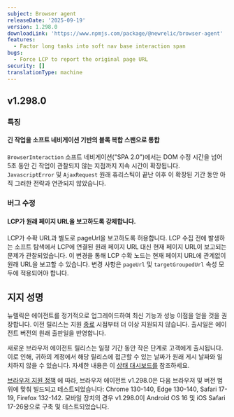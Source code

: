 ```yaml
---
subject: Browser agent
releaseDate: '2025-09-19'
version: 1.298.0
downloadLink: 'https://www.npmjs.com/package/@newrelic/browser-agent'
features:
  - Factor long tasks into soft nav base interaction span
bugs:
  - Force LCP to report the original page URL
security: []
translationType: machine
---
```


## v1.298.0

### 특징

#### 긴 작업을 소프트 네비게이션 기반의 블록 복합 스팬으로 통합

`BrowserInteraction` 소프트 네비게이션(&quot;SPA 2.0&quot;)에서는 DOM 수정 시간을 넘어 5초 동안 긴 작업이 관찰되지 않는 지점까지 지속 시간이 확장됩니다. `JavascriptError` 및 `AjaxRequest` 원래 휴리스틱이 끝난 이후 이 확장된 기간 동안 아직 그러한 전략과 연관되지 않았습니다.

### 버그 수정

#### LCP가 원래 페이지 URL을 보고하도록 강제합니다.

LCP가 수확 URL과 별도로 pageUrl을 보고하도록 허용합니다. LCP 수집 전에 발생하는 소프트 탐색에서 LCP에 연결된 원래 페이지 URL 대신 현재 페이지 URL이 보고되는 문제가 관찰되었습니다. 이 변경을 통해 LCP 수확 노드는 현재 페이지 URL에 관계없이 원래 URL을 보고할 수 있습니다. 변경 사항은 `pageUrl` 및 `targetGroupedUrl` 속성 모두에 적용되어야 합니다.

## 지지 성명

뉴렐릭은 에이전트를 정기적으로 업그레이드하여 최신 기능과 성능 이점을 얻을 것을 권장합니다. 이전 릴리스는 지원 [종료](https://docs.newrelic.com/docs/browser/browser-monitoring/getting-started/browser-agent-eol-policy/) 시점부터 더 이상 지원되지 않습니다. 출시일은 에이전트 버전의 원래 출판일을 반영합니다.

새로운 브라우저 에이전트 릴리스는 일정 기간 동안 작은 단계로 고객에게 출시됩니다. 이로 인해, 귀하의 계정에서 해당 릴리스에 접근할 수 있는 날짜가 원래 게시 날짜와 일치하지 않을 수 있습니다. 자세한 내용은 이 [상태 대시보드를](https://newrelic.github.io/newrelic-browser-agent-release/) 참조하세요.

[브라우저 지원 정책](https://docs.newrelic.com/docs/browser/new-relic-browser/getting-started/compatibility-requirements-browser-monitoring/#browser-types) 에 따라, 브라우저 에이전트 v1.298.0은 다음 브라우저 및 버전 범위에 맞춰 빌드되고 테스트되었습니다: Chrome 130-140, Edge 130-140, Safari 17-19, Firefox 132-142. 모바일 장치의 경우 v1.298.0이 Android OS 16 및 iOS Safari 17-26용으로 구축 및 테스트되었습니다.